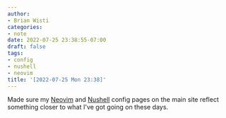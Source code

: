 ```yaml
---
author:
- Brian Wisti
categories:
- note
date: 2022-07-25 23:38:55-07:00
draft: false
tags:
- config
- nushell
- neovim
title: '[2022-07-25 Mon 23:38]'
---
```


Made sure my [Neovim][nvim-config] and [Nushell][nu-config] config pages on the
main site reflect something closer to what I've got going on these days.

[nvim-config]: https://randomgeekery.org/config/init.lua/
[nu-config]: https://randomgeekery.org/config/nushell/